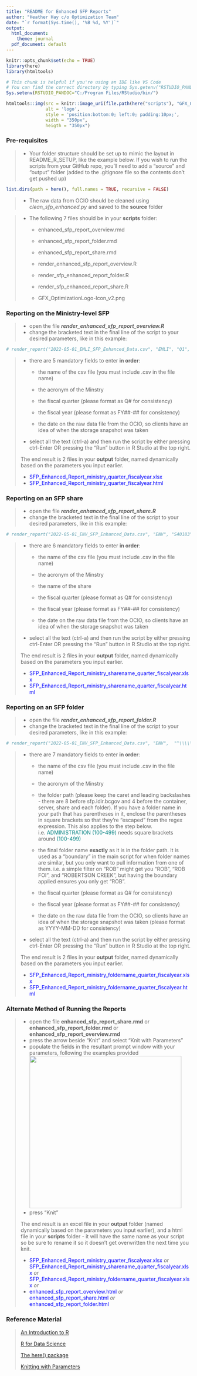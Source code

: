 ---
title: "README for Enhanced SFP Reports"
author: "Heather Hay c/o Optimization Team"
date: "`r format(Sys.time(), '%B %d, %Y')`"
output:
  html_document:
    theme: journal
  pdf_document: default
---

```{r setup, include=FALSE}
knitr::opts_chunk$set(echo = TRUE)
library(here)
library(htmltools)
```

```{r set system environment, include = FALSE}
# This chunk is helpful if you're using an IDE like VS Code
# You can find the correct directory by typing Sys.getenv("RSTUDIO_PANDOC")
Sys.setenv(RSTUDIO_PANDOC="C:/Program Files/RStudio/bin/")
```

```{r apply team logo, echo=FALSE}
htmltools::img(src = knitr::image_uri(file.path(here("scripts"), "GFX_OptimizationLogo-Icon_v2.png")), 
               alt = 'logo', 
               style = 'position:bottom:0; left:0; padding:10px;',
               width = "350px",
               heigth = "350px")
```

### Pre-requisites

> -   Your folder structure should be set up to mimic the layout in README_R\_SETUP, like the example below. If you wish to run the scripts from your GitHub repo, you'll need to add a "source" and "output" folder (added to the .gitignore file so the contents don't get pushed up)

```{r, css, echo=FALSE}
list.dirs(path = here(), full.names = TRUE, recursive = FALSE)
```

> -   The raw data from OCIO should be cleaned using *clean_sfp_enhanced.py* and saved to the **source** folder

> -   The following 7 files should be in your **scripts** folder:
>
>     -   enhanced_sfp_report_overview.rmd
>
>     -   enhanced_sfp_report_folder.rmd
>
>     -   enhanced_sfp_report_share.rmd
>
>     -   render_enhanced_sfp_report_overview.R
>
>     -   render_sfp_enhanced_report_folder.R
>
>     -   render_sfp_enhanced_report_share.R
>
>     -   GFX_OptimizationLogo-Icon_v2.png

### Reporting on the Ministry-level SFP

> -   open the file ***render_enhanced_sfp_report_overview.R***
> -   change the bracketed text in the final line of the script to your desired parameters, like in this example:

```{r}
# render_report("2022-05-01_EMLI_SFP_Enhanced_Data.csv", "EMLI", "Q1", "FY22-23", "2022-04-30")
```

> -   there are 5 mandatory fields to enter **in order**:
>
>     -   the name of the csv file (you must include .csv in the file name)
>
>     -   the acronym of the Minstry
>
>     -   the fiscal quarter (please format as Q# for consistency)
>
>     -   the fiscal year (please format as FY##-## for consistency)
>
>     -   the date on the raw data file from the OCIO, so clients have an idea of when the storage snapshot was taken
>
> -   select all the text (ctrl-a) and then run the script by either pressing ctrl-Enter OR pressing the "Run" button in R Studio at the top right.
>
> The end result is 2 files in your **output** folder, named dynamically based on the parameters you input earlier.
>
> -   [SFP_Enhanced_Report_ministry_quarter_fiscalyear.xlsx]{style="color:blue;"}
> -   [SFP_Enhanced_Report_ministry_quarter_fiscalyear.html]{style="color:blue;"}

### Reporting on an SFP share

> -   open the file ***render_enhanced_sfp_report_share.R***
> -   change the bracketed text in the final line of the script to your desired parameters, like in this example:

```{r}
# render_report("2022-05-01_ENV_SFP_Enhanced_Data.csv", "ENV", "S40183", "Q1", "FY22-23", "2022-05-05")
```

> -   there are 6 mandatory fields to enter **in order**:
>
>     -   the name of the csv file (you must include .csv in the file name)
>
>     -   the acronym of the Minstry
>
>     -   the name of the share
>
>     -   the fiscal quarter (please format as Q# for consistency)
>
>     -   the fiscal year (please format as FY##-## for consistency)
>
>     -   the date on the raw data file from the OCIO, so clients have an idea of when the storage snapshot was taken
>
> -   select all the text (ctrl-a) and then run the script by either pressing ctrl-Enter OR pressing the "Run" button in R Studio at the top right.
>
> The end result is 2 files in your **output** folder, named dynamically based on the parameters you input earlier.
>
> -   [SFP_Enhanced_Report_ministry_sharename_quarter_fiscalyear.xlsx]{style="color:blue;"}
> -   [SFP_Enhanced_Report_ministry_sharename_quarter_fiscalyear.html]{style="color:blue;"}

### Reporting on an SFP folder

> -   open the file ***render_enhanced_sfp_report_folder.R***
> -   change the bracketed text in the final line of the script to your desired parameters, like in this example:

```{r}
# render_report("2022-05-01_ENV_SFP_Enhanced_Data.csv", "ENV",  "^\\\\\\\\sfp.idir.bcgov\\\\C100\\\\S140\\\\S40203\\\\IRMT", "IRMT", "Q1", "FY22-23", "2022-05-10")
```

> -   there are 7 mandatory fields to enter **in order**:
>
>     -   the name of the csv file (you must include .csv in the file name)
>
>     -   the acronym of the Minstry
>
>     -   the folder path (please keep the caret and leading backslashes - there are 8 before sfp.idir.bcgov and 4 before the container, server, share and each folder). If you have a folder name in your path that has parentheses in it, enclose the parentheses in square brackets so that they're "escaped" from the regex expression. This also applies to the step below.\
>         i.e. [ADMINISTRATION (100-499)]{style="color:teal;"} needs square brackets around [(100-499)]{style="color:teal;"}
>
>     -   the final folder name **exactly** as it is in the folder path. It is used as a "boundary" in the main script for when folder names are similar, but you only want to pull information from one of them. i.e. a simple filter on "ROB" might get you "ROB", "ROB FOI", and "ROBERTSON CREEK", but having the boundary applied ensures you only get "ROB".
>
>     -   the fiscal quarter (please format as Q# for consistency)
>
>     -   the fiscal year (please format as FY##-## for consistency)
>
>     -   the date on the raw data file from the OCIO, so clients have an idea of when the storage snapshot was taken (please format as YYYY-MM-DD for consistency)
>
> -   select all the text (ctrl-a) and then run the script by either pressing ctrl-Enter OR pressing the "Run" button in R Studio at the top right.
>
> The end result is 2 files in your **output** folder, named dynamically based on the parameters you input earlier.
>
> -   [SFP_Enhanced_Report_ministry_foldername_quarter_fiscalyear.xlsx]{style="color:blue;"}
> -   [SFP_Enhanced_Report_ministry_foldername_quarter_fiscalyear.html]{style="color:blue;"}

### Alternate Method of Running the Reports

> -   open the file **enhanced_sfp_report_share.rmd** or **enhanced_sfp_report_folder.rmd** or **enhanced_sfp_report_overview.rmd**
> -   press the arrow beside "Knit" and select "Knit with Parameters"
> -   populate the fields in the resultant prompt window with your parameters, following the examples provided\
>     ![](KWP.jpg){width="414"}
> -   press "Knit"
>
> The end result is an excel file in your **output** folder (named dynamically based on the parameters you input earlier), and a html file in your **scripts** folder - it will have the same name as your script so be sure to rename it so it doesn't get overwritten the next time you knit.
>
> -   [SFP_Enhanced_Report_ministry_quarter_fiscalyear.xlsx]{style="color:blue;"} *or*
[SFP_Enhanced_Report_ministry_sharename_quarter_fiscalyear.xlsx]{style="color:blue;"} *or* 
[SFP_Enhanced_Report_ministry_foldername_quarter_fiscalyear.xlsx]{style="color:blue;"} *or*
> -   [enhanced_sfp_report_overview.html]{style="color:blue;"} *or* [enhanced_sfp_report_share.html]{style="color:blue;"} *or* [enhanced_sfp_report_folder.html]{style="color:blue;"}

### Reference Material

> [An Introduction to R](https://intro2r.com/)
>
> [R for Data Science](https://r4ds.had.co.nz/)
>
> [The here() package](https://github.com/jennybc/here_here)
>
> [Knitting with Parameters](https://bookdown.org/yihui/rmarkdown/params-knit.html)
